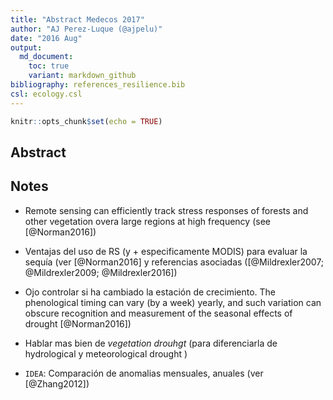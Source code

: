 ```yaml
---
title: "Abstract Medecos 2017"
author: "AJ Perez-Luque (@ajpelu)"
date: "2016 Aug"
output:  
  md_document:
    toc: true
    variant: markdown_github
bibliography: references_resilience.bib
csl: ecology.csl
---
```


```r
knitr::opts_chunk$set(echo = TRUE)
```

## Abstract


## Notes 

* Remote sensing can efficiently track stress responses of forests and other vegetation overa large regions at  high frequency (see [@Norman2016]) 

* Ventajas del uso de RS (y + especificamente MODIS) para evaluar la sequía (ver [@Norman2016] y referencias asociadas ([@Mildrexler2007; @Mildrexler2009; @Mildrexler2016])


* Ojo controlar si ha cambiado la estación de crecimiento. The phenological timing can vary (by a week) yearly, and such variation can obscure recognition and measurement of the seasonal effects of drought [@Norman2016])   

* Hablar mas bien de *vegetation drouhgt* (para diferenciarla de hydrological y meteorological drought )

* `IDEA`: Comparación de anomalias mensuales, anuales (ver [@Zhang2012])